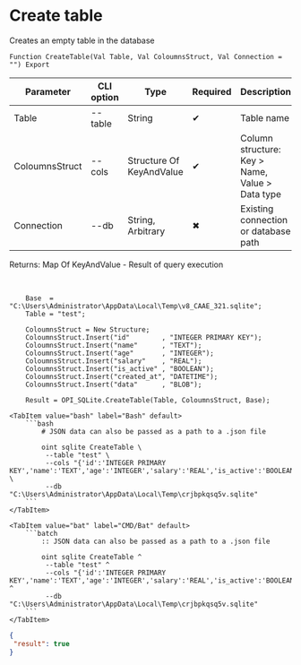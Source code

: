 ﻿---
sidebar_position: 2
description: Create table and other functions to work with SQLite in the Open Integration Package, a free open-source integration library for 1C:Enterprise 8, OneScript and CLI
keywords: [1C, 1С, 1С:Enterprise, 1С:Enterprise 8.3, API, Integration, Services, Exchange, OneScript, CLI, SQLite]
---


# Create table
 Creates an empty table in the database



`Function CreateTable(Val Table, Val ColoumnsStruct, Val Connection = "") Export`

  | Parameter | CLI option | Type | Required | Description |
  |-|-|-|-|-|
  | Table | --table | String | &#x2714; | Table name |
  | ColoumnsStruct | --cols | Structure Of KeyAndValue | &#x2714; | Column structure: Key > Name, Value > Data type |
  | Connection | --db | String, Arbitrary | &#x2716; | Existing connection or database path |

  
  Returns:  Map Of KeyAndValue - Result of query execution

<br/>




```bsl title="1C:Enterprise/OneScript code example"
    Base  = "C:\Users\Administrator\AppData\Local\Temp\v8_CAAE_321.sqlite";
    Table = "test";

    ColoumnsStruct = New Structure;
    ColoumnsStruct.Insert("id"        , "INTEGER PRIMARY KEY");
    ColoumnsStruct.Insert("name"      , "TEXT");
    ColoumnsStruct.Insert("age"       , "INTEGER");
    ColoumnsStruct.Insert("salary"    , "REAL");
    ColoumnsStruct.Insert("is_active" , "BOOLEAN");
    ColoumnsStruct.Insert("created_at", "DATETIME");
    ColoumnsStruct.Insert("data"      , "BLOB");

    Result = OPI_SQLite.CreateTable(Table, ColoumnsStruct, Base);
```
 

 <Tabs>
  
    <TabItem value="bash" label="Bash" default>
        ```bash
            # JSON data can also be passed as a path to a .json file
            
            oint sqlite CreateTable \
             --table "test" \
             --cols "{'id':'INTEGER PRIMARY KEY','name':'TEXT','age':'INTEGER','salary':'REAL','is_active':'BOOLEAN','created_at':'DATETIME','data':'BLOB'}" \
             --db "C:\Users\Administrator\AppData\Local\Temp\crjbpkqsq5v.sqlite"
        ```
    </TabItem>
  
    <TabItem value="bat" label="CMD/Bat" default>
        ```batch
            :: JSON data can also be passed as a path to a .json file
            
            oint sqlite CreateTable ^
             --table "test" ^
             --cols "{'id':'INTEGER PRIMARY KEY','name':'TEXT','age':'INTEGER','salary':'REAL','is_active':'BOOLEAN','created_at':'DATETIME','data':'BLOB'}" ^
             --db "C:\Users\Administrator\AppData\Local\Temp\crjbpkqsq5v.sqlite"
        ```
    </TabItem>
</Tabs>


```json title="Result"
{
 "result": true
}
```

